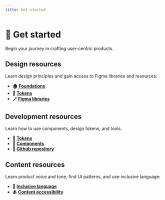 ```yaml
---
title: Get started
---
```


# 🚀 Get started

Begin your journey in crafting user-centric products.

## Design resources

Learn design principles and gain access to Figma libraries and resources:

- **🏠 [Foundations](/foundations)**
- **🔗 [Tokens](/tokens)**
- **🪄 [Figma libraries](https://www.figma.com/design/Jfto7FUoU7mSpnv9uESD60/%F0%9F%9F%A0-feely---design-system?node-id=163-290&t=oGuXPXbAhQlSN157-1)**

## Development resources

Learn how to use components, design tokens, and tools.

- **🔗 [Tokens](/tokens)**
- **💠 [Components](/components)**
- **🤖 [Github repository](https://github.com/feelyso/feely)**

## Content resources

Learn product voice and tone, find UI patterns, and use inclusive language:

- **🦄 [Inclusive language](/content/inclusive-language)**
- **🫂 [Content accessibility](/content/content-accessibility)**
